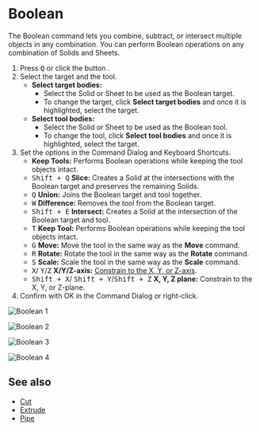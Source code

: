 
# Boolean

<Reference shortcut="Q" command="Boolean" button="Left of Command Bar" />
The Boolean command lets you combine, subtract, or intersect multiple objects in any combination.
You can perform Boolean operations  on any combination of Solids and Sheets.

1. Press <kbd>Q</kbd> or click the button <ButtonIcon type="button-boolean" /> .
2. Select the target and the tool.
   - **Select target bodies:** 
      - Select the Solid or Sheet to be used as the Boolean target.
      - To change the target, click **Select target bodies** and once it is highlighted, select the target.
   - **Select tool bodies:** 
      - Select the Solid or Sheet to be used as the Boolean tool.
      - To change the tool, click **Select tool bodies** and once it is highlighted, select the target.
3. Set the options in the Command Dialog and Keyboard Shortcuts.
   - **Keep Tools:** Performs Boolean operations while keeping the tool objects intact.
   - <kbd>Shift + Q</kbd> **Slice:** Creates a Solid at the intersections with the Boolean target and preserves the remaining Solids.
   - <kbd>Q</kbd> **Union:** Joins the Boolean target and tool together.
   - <kbd>W</kbd> **Difference:** Removes the tool from the Boolean target.
   - <kbd>Shift + E</kbd> **Intersect:** Creates a Solid at the intersection of the Boolean target and tool.
   - <kbd>T</kbd> **Keep Tool:** Performs Boolean operations while keeping the tool objects intact.
   - <kbd>G</kbd> **Move:** Move the tool in the same way as the **Move** command.
   - <kbd>R</kbd> **Rotate:** Rotate the tool in the same way as the **Rotate** command.
   - <kbd>S</kbd> **Scale:** Scale the tool in the same way as the **Scale** command.
   - <kbd>X</kbd>/ <kbd>Y</kbd>/<kbd>Z</kbd> **X/Y/Z-axis:** [Constrain to the X, Y, or Z-axis](./sketching-essentials#constrain-to-an-axis).
   - <kbd>Shift + X</kbd>/ <kbd>Shift + Y</kbd>/<kbd>Shift + Z</kbd> **X, Y, Z plane:** Constrain to the X, Y, or Z-plane.
4. Confirm with OK in the Command Dialog or right-click.

![Boolean 1](/img/boolean-1.png )

![Boolean 2](/img/boolean-2.png )

![Boolean 3](/img/boolean-3.png )

![Boolean 4](/img/boolean-4.png )

## See also
- [Cut](./cut)
- [Extrude](./extrude)
- [Pipe](./pipe)

